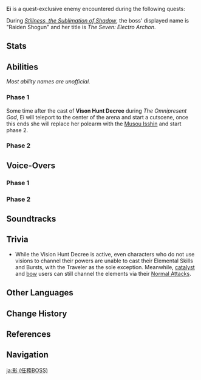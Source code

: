 {{About|the quest-exclusive enemy|the character|Ei}}
{{Enemy Infobox
|name     = Ei
|image    = Raiden Shogun Icon.png
|type     = Quest Bosses
|title    = Master of the Euthymic Plane
|dmgtype  = Electro
|weakpoint = no
|ability1 = Teleport
|ability2 = Ability Restriction
|ability3 = Pushing Vacuum Field
|voiceEN  = [[imdb:nm3304361|Anne Yatco]]<ref>Twitter: [https://twitter.com/GenshinImpact/status/1430771997605339137 EN VA Announcement]</ref>
|voiceCN  = [https://zh.moegirl.org.cn/菊花花 Juhuahua ({{zh|菊花花}})]<ref>Official Genshin Impact Chinese Website: [https://ys.mihoyo.com/main/news/detail/16261 Raiden Shogun]</ref>
|voiceJP  = {{w|Miyuki Sawashiro|Miyuki Sawashiro ({{ja|沢城みゆき}})}}<ref>Twitter: [https://twitter.com/Genshin_7/status/1413467811591069702 JP VA Announcement]</ref>
|voiceKR  = {{w|ko:박지윤_(성우)|Park Ji-yoon ({{ko|박지윤}})}}<ref>Twitter: [https://twitter.com/genshinimpactkr/status/1430773982895222785 KR VA Announcement]</ref>
|location = [[Plane of Euthymia]]
}}
'''Ei''' is a quest-exclusive enemy encountered during the following quests:
{{Quest|Amidst Stormy Judgment;The Omnipresent God|display=bullet}}

During ''[[Stillness, the Sublimation of Shadow]]'', the boss' displayed name is "Raiden Shogun" and her title is ''The Seven: Electro Archon''.

==Stats==
{{Enemy Stats
|electro_res  = Immune

|hp_ratio  = 40
|hp_type   = 2
|atk_ratio = 9
}}

==Abilities==
''Most ability names are unofficial.''

===Phase 1===
{{Enemy Attacks
|enemy = Ei

|name_1 = Slash Combo 1
|desc_1 = Performs 3 slashes with her [[Engulfing Lightning|polearm]], dealing '''25% ATK''', '''25% ATK''', '''33.3% ATK''' as {{Color|Electro DMG}}. This attack is always used when Ei teleports to the player's left side.
* If the player is close to Ei after the first 3 slashes, performs 3 more slashes, dealing '''16.6% ATK''' as {{Color|Electro DMG}} with each slash. Ei dashes forward with the final slash and releases a flurry of slashes behind her, dealing '''12.5% ATK''', '''12.5% ATK''', '''25% ATK''' as {{Color|Electro DMG}}.
* If the player is far from Ei after the first 3 slashes, follows up with '''Lightning Blade'''.

|name_2 = Slash Combo 2
|desc_2 = Spins her polearm before dashing at the player and performing 4 consecutive strikes, dealing '''16.6% ATK''', '''25% ATK''', '''25% ATK''', '''33.3% ATK''' as {{Color|Electro DMG}}.

|name_3 = Lightning Summon
|desc_3 = Spins her polearm and summons lightning in a large area around her, dealing '''66.6% ATK''' as {{Color|Electro DMG}}. This attack cannot be dodged using [[Sprinting#Dash|dash]] [[Invincibility Frames|i-frames]]. This attack is always used when Ei teleports to the player's right side.

|name_4 = Lightning Blade
|desc_4 = Launches a fast vertical blade at the player, dealing '''33.3% ATK''' if the blade hits the player or '''33.3% ATK x 2''' if the blade and the Polearm hits the player as {{Color|Electro DMG}}. This attack is often used as a follow-up to '''Slash Combo 1''' but can also be used individually.

|name_5 = Magatsu Electroculi
|desc_5 = Summons three Magatsu Electroculi around the arena while [[Vacuum Field|pushing]] nearby players away from her, dealing '''16.6% ATK''' as {{Color|Electro DMG}}. Each Electroculus marks a large area around itself and charges. If not destroyed after a period of time, the Magatsu Electroculi explode violently, dealing {{Color|Electro DMG}} depending on where the player stands in the marked areas:
* In a single area: '''133.3% ATK'''
* In 2 overlapping areas: '''33.3% ATK x 2'''
* In 3 overlapping areas: '''13.3% ATK x 3'''

|name_6 = Follow-Up
|desc_6 = If the player is behind Ei shortly after she performs a '''Slash Combo''', swiftly turns around to perform a slash. Explosions will also occur on the ground along the slash's path. The slash and the explosion each deals '''50% ATK''' as {{Color|Electro DMG}}.

|name_7 = Vision Hunt Decree
|desc_7 = Deals '''16.6% ATK''' as {{Color|Electro DMG}} and locks all characters' [[Elemental Skill]]s and [[Elemental Burst]]s, except for the [[Traveler]]'s.
}}

Some time after the cast of '''Vison Hunt Decree''' during ''The Omnipresent God'', Ei will teleport to the center of the arena and start a cutscene, once this ends she will replace her polearm with the [[Musou Isshin]] and start phase 2.

===Phase 2===
{{Enemy Attacks
|enemy = Ei

|name_1 = Slash Combo 3
|desc_1 = Performs three consecutive slashes in a horizontal quickdraw, spin slash, and downward slam with her blade, dealing '''33.3% ATK''', '''33.3% ATK''', '''33.3% ATK ×2''' as {{Color|Electro DMG}}.
*If the player is close to Ei after the first 3 slashes, attacks while dashing forward and withdrawing, dealing '''33.3% ATK + 16.6% ATK''', and '''50% ATK''' as {{Color|Electro DMG}}.
*If the player is far from Ei after the first 3 slashes, follows up with '''Eyes of Stillness'''.

|name_2 = Slash Combo 4
|desc_2 = Performs a circular slash and quickly repositions behind the player to perform another slash, dealing '''16.6% ATK ×2''', '''16.6% ATK''', '''58.3% ATK''' as {{Color|Electro DMG}}.

|name_3 = Slash Combo 5
|desc_3 = Performs three consecutive slashes around her, dealing '''16.6% ATK''', '''16.6% ATK''', '''50% ATK''' as {{Color|Electro DMG}}.

|name_4 = Iai: Cross-Slash
|desc_4 = Dashes towards the player and slashes twice in a cross pattern, dealing '''8.3% ATK''', '''8.3% ATK''', '''66.6% ATK''' as {{Color|Electro DMG}}.

|name_5 = Unbending Lightning
|desc_5 = Launches three discs followed by a horizontal blade at the player, dealing '''33.3% ATK ×3''', '''50% ATK''' as {{Color|Electro DMG}} on contact.

|name_6 = Eyes of Stillness
|desc_6 = Summons up to 3 eyes that unleash a flurry of slashes shortly after appearing, each dealing '''5.6% ATK ×4''' as {{Color|Electro DMG}}.

|name_7 = Musou no Hitotachi
|desc_7 = Ei [[Vacuum Field|pushes]] nearby players away from her, while Electro seeds descend around the arena, each dealing '''66.6% ATK''' as {{Color|Electro DMG}} on landing and creating a field that deals '''12.5% ATK''' as {{Color|Electro DoT}}. Ei then unleashes a flurry of slashes that temporarily freezes players in place within its AoE, dealing '''33.3% ATK ×4''', '''100% ATK''' as {{Color|Electro DMG}}.

|name_8 = Follow-Up
|desc_8 = If the player is behind Ei shortly after she performs certain attacks, swiftly turns around to perform a flurry of slashes, dealing '''66.6% ATK''' as {{Color|Electro DMG}}.
}}

==Voice-Overs==
===Phase 1===
{{VO/Enemy
|enemy                   = Ei
|vo_01_00_title          = Teleport
|vo_01_01_file           = VO {lang}{name} - Inferior.ogg
|vo_01_01_tx_en          = Inferior.
|vo_01_01_tx_zh          = 太慢了。
|vo_01_01_rm_zh          = Tàimànle.
|vo_01_01_tx_ja          = 遅い
|vo_01_01_rm_ja          = Osoi
|vo_01_01_tx_ko          = 너무 느리군.

|vo_02_00_title          = Slash Combo 1
|vo_02_01_file           = VO {lang}{name} - I Will Mold You Into The Foundations Of Eternity.ogg
|vo_02_01_tx_en          = I will mold you into the foundations of eternity.
|vo_02_01_tx_zh          = 我会将你铸就成永恒的基石。
|vo_02_01_rm_zh          = Wǒ huì jiāng nǐ zhùjiù-chéng yǒnghéng de jīshí.
|vo_02_01_tx_ja          = あなたを永遠の礎にしてあげましょう。
|vo_02_01_tx_ko          = 널 영원의 초석으로 만들어주마.
|vo_02_02_file           = VO {lang}{name} - You Are An Enemy That Requires Special Attention.ogg
|vo_02_02_tx_en          = You are an enemy that requires special attention.
|vo_02_02_tx_zh          = 你是需要认真对待的敌人。
|vo_02_02_rm_zh          = Nǐ shì xūyào rènzhēn duìdài de dírén.
|vo_02_02_tx_ja          = あなたは本気でたいじすべきてきです
|vo_02_02_tx_ko          = 넌 진지하게 임해야하는 적이지.

|vo_03_00_title          = Slash Combo 2
|vo_03_01_tx_en          = {{A|VO Ei - Approaching Lightning 01.ogg}} {{A|VO Ei - Approaching Lightning 02.ogg}} {{A|VO Ei - Approaching Lightning 03.ogg}}

|vo_04_00_title          = Attacking (Light)
|vo_04_01_tx_en          = {{A|VO Ei - Origin Attack Light 01.ogg}} {{A|VO Ei - Origin Attack Light 02.ogg}} {{A|VO Ei - Origin Attack Light 03.ogg}} {{A|VO Ei - Origin Attack Light 04.ogg}} {{A|VO Ei - Origin Attack Light 05.ogg}}

|vo_05_00_title          = Attacking (Heavy)
|vo_05_01_tx_en          = {{A|VO Ei - Origin Attack Heavy 01.ogg}} {{A|VO Ei - Origin Attack Heavy 02.ogg}} {{A|VO Ei - Origin Attack Heavy 03.ogg}}

|vo_06_00_title          = Lightning Summon
|vo_06_01_file           = VO {lang}{name} - Strike Dead.ogg
|vo_06_01_tx_en          = Strike dead!
|vo_06_01_tx_zh          = 万雷归葬！
|vo_06_01_rm_zh          = Wàn léi guīzàng!
|vo_06_01_tx_ja          = 万雷を以て、葬り去りましょう。
|vo_06_01_rm_ja          = Banrai wo motte, houmuri sarimashou.
|vo_06_01_tx_ko          = 번개와 함께, 흙으로 돌아가라.

|vo_07_00_title          = Magatsu Electroculi
|vo_07_01_file           = VO {lang}{name} - Lightning Falls On The Land Of Eternity.ogg
|vo_07_01_tx_en          = Lightning falls on the land of eternity!
|vo_07_01_tx_zh          = 雷光所照，永恒之土。
|vo_07_01_rm_zh          = Léiguāng suǒ zhào, yǒnghéng zhī tǔ.
|vo_07_01_tx_ja          = 雷光よ、永遠の土を照らさん。
|vo_07_01_rm_ja          = Raikou yo, eien no tsuchi wo terasan.
|vo_07_01_tx_ko          = 뇌광이 영원의 땅을 비추는구나.

|vo_08_00_title          = Follow-Up (Engulfing Lightning)
|vo_08_01_file           = VO {lang}{name} - This Ends Now.ogg
|vo_08_01_tx_en          = This Ends Now!
|vo_08_01_tx_zh          = 该结束了！
|vo_08_01_rm_zh          = Gāi jiéshùle!
|vo_08_01_tx_ja          = 終わりです
|vo_08_01_rm_ja          = Owaridesu
|vo_08_01_tx_ko          = 슬슬, 끝내지.

|vo_08_02_file           = VO {lang}{name} - Evasion Is Futile.ogg
|vo_08_02_tx_en          = Evasion is futile!
|vo_08_02_tx_zh          = 无所遁藏！
|vo_08_02_rm_zh          = Wú suǒ dùncáng!
|vo_08_02_tx_ja          = 隠れる術はありません。
|vo_08_02_tx_ko          = 숨을 곳은 없다.

|vo_09_00_title          = Vision Hunt Decree
|vo_09_01_file           = VO {lang}{name} - Instabilities Will Be Removed.ogg
|vo_09_01_tx_en          = Instabilities will be removed.
|vo_09_01_tx_zh          = 不稳定的因素，必须清除！
|vo_09_01_rm_zh          = Bù wěndìng de yīnsù, bìxū qīngchú!
|vo_09_01_tx_ja          = 不安定なようそうは取り除く必要があります
|vo_09_01_tx_ko          = 불안요소는 반드시 제거해야 돼.

|vo_10_00_title          = Divine Punishment
|vo_10_01_file           = VO {lang}{name} - You Faced The Lightning Directly Heh Commendable.ogg
|vo_10_01_tx_en          = You faced the lightning directly. Hm. Commendable.
|vo_10_01_tx_zh          = 能够直面雷电的威光，这一点值得赞赏。
|vo_10_01_rm_zh          = Nénggòu zhímiàn léidiàn de wēiguāng, zhè yīdiǎn zhídé zànshǎng.
|vo_10_01_tx_ja          = 雷電のいこうにたちむかえれとは詳細にあたいします
|vo_10_01_tx_ko          = 뇌전의 위력을 정면으로 받다니, 가상하구나.
}}

===Phase 2===
{{VO/Enemy
|enemy                   = Ei
|vo_01_00_title          = Cross Slash
|vo_01_01_file           = VO {lang}{name} - Thunder.ogg
|vo_01_01_tx_en          = Thunder.
|vo_01_01_tx_zh          = 雷鸣！
|vo_01_01_rm_zh          = Léimíng!
|vo_01_01_tx_ja          = 雷鳴！
|vo_01_01_rm_ja          = Raimei!
|vo_01_01_tx_ko          = 뇌명!

|vo_02_00_title          = Slash Combo 4
|vo_02_01_file           = VO {lang}{name} - This World A Fleeting Shadow.ogg
|vo_02_01_tx_en          = This world, a fleeting shadow.
|vo_02_01_tx_zh          = 尘世如影。
|vo_02_01_rm_zh          = Chénshì rú yǐng.
|vo_02_01_tx_ja          = この世はまるで、影のよう……
|vo_02_01_rm_ja          = Kono yo wa marude, kage no you...
|vo_02_01_tx_ko          = 속세는 그림자와 같지.

|vo_03_00_title          = Slash Combo 5
|vo_03_01_file           = VO {lang}{name} - All Will Be Severed.ogg
|vo_03_01_tx_en          = All will be severed!
|vo_03_01_tx_zh          = 万物皆斩！
|vo_03_01_rm_zh          = Wànwù jiē zhǎn!
|vo_03_01_tx_ja          = 万物を断ち切ります
|vo_03_01_rm_ja          = 
|vo_03_01_tx_ko          = 베지 못할 건 없다.

|vo_04_00_title          = Eyes of Stillness
|vo_04_01_file           = VO {lang}{name} - Sever.ogg
|vo_04_01_tx_en          = Sever!
|vo_04_01_tx_zh          = 断空！
|vo_04_01_rm_zh          = Duàn kōng!
|vo_04_01_tx_ja          = 断空！
|vo_04_01_rm_ja          = 
|vo_04_01_tx_ko          = 단공.

|vo_05_00_title          = Unbending Lightning
|vo_05_01_file           = VO {lang}{name} - Lightning Does Not Bend To The Will Of Mortals.ogg
|vo_05_01_tx_en          = Lightning does not bend to the will of mortals.
|vo_05_01_tx_zh          = 雷电，不会随凡人的意志改变！
|vo_05_01_rm_zh          = Léidiàn, bùhuì suí fánrén de yìzhì gǎibiàn!
|vo_05_01_tx_ja          = 雷電がただの人間などに、意思を変えられることはありません。
|vo_05_01_rm_ja          = Raiden ga tada no ningen nado ni, ishi wo kaerareru koto wa arimasen.
|vo_05_01_tx_ko          = 뇌전은 인간의 의지따위로 변하지 않아.

|vo_06_00_title          = Musou no Hitotachi
|vo_06_01_file           = VO {lang}{name} - Without Yearning All Returns To Silence.ogg
|vo_06_01_tx_en          = Without yearning, all returns to silence.
|vo_06_01_tx_zh          = 无念无想，四海归寂！
|vo_06_01_rm_zh          = Wúniàn wúxiǎng, sìhǎi guī jì!
|vo_06_01_tx_ja          = 無念無想、全てを無へ！！
|vo_06_01_rm_ja          = Munen-Musou, subete wo mu e!!
|vo_06_01_tx_ko          = 무념무상, 천하가 고요하리!
|vo_06_02_file           = VO {lang}{name} - All Desire Can Be Broken.ogg
|vo_06_02_tx_en          = All desire can be broken!
|vo_06_02_tx_zh          = 无念无想，一刀断绝！
|vo_06_02_rm_zh          = Wúniàn wúxiǎng, yīdāo duànjué!
|vo_06_02_tx_ja          = 無念無想、一刀断絶！
|vo_06_02_rm_ja          = Munen-Musou, ittou danzetsu!
|vo_06_02_tx_ko          = 무념무상, 일도단절!

|vo_07_00_title          = Follow-Up (Musou Isshin)
|vo_07_01_file           = VO {lang}{name} - Your Verdict Is Decided.ogg
|vo_07_01_tx_en          = Your verdict is decided!
|vo_07_01_tx_zh          = 裁决既定！
|vo_07_01_rm_zh          = Cáijué jìdìng!
|vo_07_01_tx_ja          = 裁きは既に下りました。
|vo_07_01_tx_ko          = 판결이 내려졌다.
}}

==Soundtracks==
{{Soundtracks by Category Table|type=combat}}

==Trivia==
* While the Vision Hunt Decree is active, even characters who do not use visions to channel their powers are unable to cast their Elemental Skills and Bursts, with the Traveler as the sole exception. Meanwhile, [[catalyst]] and [[bow]] users can still channel the elements via their [[Normal Attack]]s.

==Other Languages==
{{Other Languages
|Transclude = Ei;1
|2_en       = Master of the Euthymic Plane
|2_zhs      = 一心净土的主人
|2_zhs_rm   = 
|2_zht      = 一心淨土的主人
|2_zht_rm   = 
|2_zh_tl    = 
|2_ja       = 一心浄土の当主
|2_ja_rm    = Isshin Joudo no Toushu
|2_ja_tl    = 
|2_ko       = 일심정토의 주인
|2_ko_tl    = 
|2_es       = Dueña del plano de la eutimia
|2_es_tl    = Mistress of the Plane of Euthymia
|2_fr       = Maîtresse du plan euthymique
|2_fr_tl    = Mistress of the Euthymic Plane
|2_ru       = Хозяин Царства эвтюмии
|2_ru_tl    = 
|2_th       = ผู้ครองดินแดนแห่งใจที่บริสุทธิ์
|2_th_rm    = 
|2_th_tl    = 
|2_vi       = Chủ Nhân Nhất Tâm Tịnh Thổ
|2_vi_tl    = 
|2_de       = Meister der „utopischen Gefilde“
|2_de_tl    = Master of the "Utopian Fields"
|2_id       = Master of the Euthymic Plane
|2_pt       = Mestra do Plano da Eutimia
|2_pt_tl    = 
|2_tr       = Zihnin Dinlenme Yerinin Efendisi
|2_tr_tl    = 
|2_it       = Maestra del Piano Eutimico
|2_it_tl    = 
}}

==Change History==
{{Change History|2.0}}

==References==
{{Reflist}}

==Navigation==
{{Enemy Navbox|Special}}

[[ja:影 (任務BOSS)]]